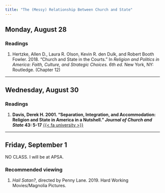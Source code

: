 ```yaml
---
title: "The (Messy) Relationship Between Church and State"
---
```


[//]: <> (Need to write intro)

## Monday, August 28

### Readings 

1. Hertzke, Allen D., Laura R. Olson, Kevin R. den Dulk, and Robert Booth Fowler. 2018. "Church and State in the Courts." In *Religion and Politics in America: Faith, Culture, and Strategic Choices. 6th ed.* New York, NY: Routledge. (Chapter 12)


---

## Wednesday, August 30

### Readings

1. **Davis, Derek H. 2001. "Separation, Integration, and Accommodation: Religion and State in America in a Nutshell." *Journal of Church and State* 43: 5-17** [{{< fa university >}}](https://go.openathens.net/redirector/agnesscott.edu?url=https%3A%2F%2Fwww.jstor.org%2Fstable%2F23920010)
 

---
 
## Friday, September 1

NO CLASS. I will be at APSA.

### Recommended viewing

1. *Hail Satan?*, directed by Penny Lane. 2019. Hard Working Movies/Magnolia Pictures.
 


